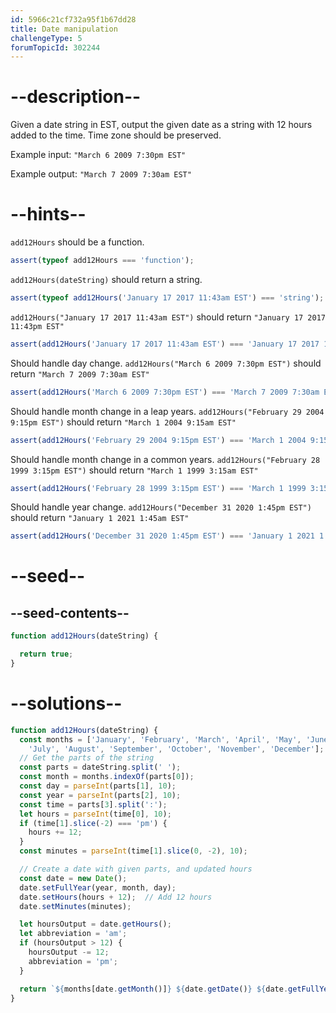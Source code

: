 ```yaml
---
id: 5966c21cf732a95f1b67dd28
title: Date manipulation
challengeType: 5
forumTopicId: 302244
---
```


# --description--

Given a date string in EST, output the given date as a string with 12 hours added to the time. Time zone should be preserved.

Example input: `"March 6 2009 7:30pm EST"`

Example output: `"March 7 2009 7:30am EST"`

# --hints--

`add12Hours` should be a function.

```js
assert(typeof add12Hours === 'function');
```

`add12Hours(dateString)` should return a string.

```js
assert(typeof add12Hours('January 17 2017 11:43am EST') === 'string');
```

`add12Hours("January 17 2017 11:43am EST")` should return `"January 17 2017 11:43pm EST"`

```js
assert(add12Hours('January 17 2017 11:43am EST') === 'January 17 2017 11:43pm EST');
```

Should handle day change. `add12Hours("March 6 2009 7:30pm EST")` should return `"March 7 2009 7:30am EST"`

```js
assert(add12Hours('March 6 2009 7:30pm EST') === 'March 7 2009 7:30am EST');
```

Should handle month change in a leap years. `add12Hours("February 29 2004 9:15pm EST")` should return `"March 1 2004 9:15am EST"`

```js
assert(add12Hours('February 29 2004 9:15pm EST') === 'March 1 2004 9:15am EST');
```

Should handle month change in a common years. `add12Hours("February 28 1999 3:15pm EST")` should return `"March 1 1999 3:15am EST"`

```js
assert(add12Hours('February 28 1999 3:15pm EST') === 'March 1 1999 3:15am EST');
```

Should handle year change. `add12Hours("December 31 2020 1:45pm EST")` should return `"January 1 2021 1:45am EST"`

```js
assert(add12Hours('December 31 2020 1:45pm EST') === 'January 1 2021 1:45am EST');
```

# --seed--

## --seed-contents--

```js
function add12Hours(dateString) {

  return true;
}
```

# --solutions--

```js
function add12Hours(dateString) {
  const months = ['January', 'February', 'March', 'April', 'May', 'June',
    'July', 'August', 'September', 'October', 'November', 'December'];
  // Get the parts of the string
  const parts = dateString.split(' ');
  const month = months.indexOf(parts[0]);
  const day = parseInt(parts[1], 10);
  const year = parseInt(parts[2], 10);
  const time = parts[3].split(':');
  let hours = parseInt(time[0], 10);
  if (time[1].slice(-2) === 'pm') {
    hours += 12;
  }
  const minutes = parseInt(time[1].slice(0, -2), 10);

  // Create a date with given parts, and updated hours
  const date = new Date();
  date.setFullYear(year, month, day);
  date.setHours(hours + 12);  // Add 12 hours
  date.setMinutes(minutes);

  let hoursOutput = date.getHours();
  let abbreviation = 'am';
  if (hoursOutput > 12) {
    hoursOutput -= 12;
    abbreviation = 'pm';
  }

  return `${months[date.getMonth()]} ${date.getDate()} ${date.getFullYear()} ${hoursOutput}:${date.getMinutes()}${abbreviation} EST`;
}
```
